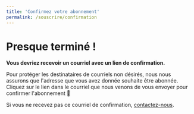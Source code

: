 ```yaml
---
title: 'Confirmez votre abonnement'
permalink: /souscrire/confirmation
---
```

# Presque terminé !

**Vous devriez recevoir un courriel avec un lien de confirmation.**

Pour protéger les destinataires de courriels non désirés, nous nous assurons que l'adresse que vous avez donnée souhaite être abonnée. Cliquez sur le lien dans le courriel que nous venons de vous envoyer pour confirmer l'abonnement 🙂

Si vous ne recevez pas ce courriel de confirmation, [contactez-nous](mailto:contact@opentermsarchive.org).
